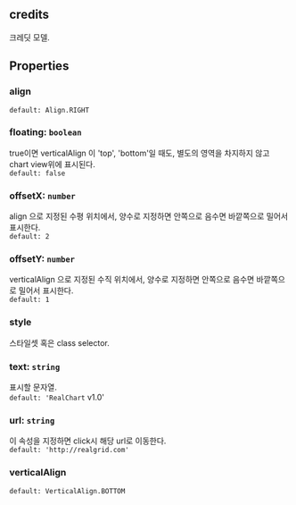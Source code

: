 ## credits
크레딧 모델.
## Properties

### align
`default: Align.RIGHT`  

### floating: `boolean`
true이면  verticalAlign 이 'top', 'bottom'일 때도,
별도의 영역을 차지하지 않고 chart view위에 표시된다.  
`default: false`  

### offsetX: `number`
align 으로 지정된 수평 위치에서, 양수로 지정하면 안쪽으로 음수면 바깥쪽으로 밀어서 표시한다.  
`default: 2`  

### offsetY: `number`
verticalAlign 으로 지정된 수직 위치에서, 양수로 지정하면 안쪽으로 음수면 바깥쪽으로 밀어서 표시한다.  
`default: 1`  

### style
스타일셋 혹은 class selector.  

### text: `string`
표시할 문자열.  
`default: 'RealChart` v1.0' 

### url: `string`
이 속성을 지정하면 click시 해당 url로 이동한다.  
`default: 'http://realgrid.com'`  

### verticalAlign
`default: VerticalAlign.BOTTOM`  
